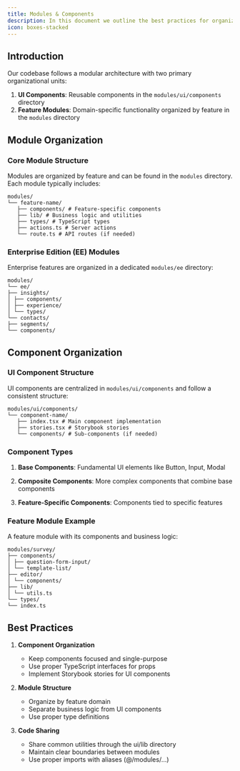 ```yaml
---
title: Modules & Components
description: In this document we outline the best practices for organizing modules and components across the codebase. Clear separation of concerns between modules (which encompass business logic and domain-specific functionality) and components (reusable UI elements and building blocks) promotes clarity, scalability, and maintainability.
icon: boxes-stacked
---
```


## Introduction

Our codebase follows a modular architecture with two primary organizational units:

1. **UI Components**: Reusable components in the `modules/ui/components` directory
2. **Feature Modules**: Domain-specific functionality organized by feature in the `modules` directory

## Module Organization

### Core Module Structure

Modules are organized by feature and can be found in the `modules` directory. Each module typically includes:

```
modules/
└── feature-name/
   ├── components/ # Feature-specific components
   ├── lib/ # Business logic and utilities
   ├── types/ # TypeScript types
   ├── actions.ts # Server actions
   └── route.ts # API routes (if needed)
```

### Enterprise Edition (EE) Modules

Enterprise features are organized in a dedicated `modules/ee` directory:

```
modules/
└── ee/
├── insights/
│ ├── components/
│ ├── experience/
│ └── types/
└── contacts/
├── segments/
└── components/
```

## Component Organization

### UI Component Structure

UI components are centralized in `modules/ui/components` and follow a consistent structure:

```
modules/ui/components/
└── component-name/
   ├── index.tsx # Main component implementation
   ├── stories.tsx # Storybook stories
   └── components/ # Sub-components (if needed)
```

### Component Types

1. **Base Components**: Fundamental UI elements like Button, Input, Modal

2. **Composite Components**: More complex components that combine base components

3. **Feature-Specific Components**: Components tied to specific features


### Feature Module Example

A feature module with its components and business logic:

```
modules/survey/
├── components/
│ ├── question-form-input/
│ └── template-list/
├── editor/
│ └── components/
├── lib/
│ └── utils.ts
└── types/
└── index.ts
```


## Best Practices

1. **Component Organization**
   - Keep components focused and single-purpose
   - Use proper TypeScript interfaces for props
   - Implement Storybook stories for UI components

2. **Module Structure**
   - Organize by feature domain
   - Separate business logic from UI components
   - Use proper type definitions

3. **Code Sharing**
   - Share common utilities through the ui/lib directory
   - Maintain clear boundaries between modules
   - Use proper imports with aliases (@/modules/...)
